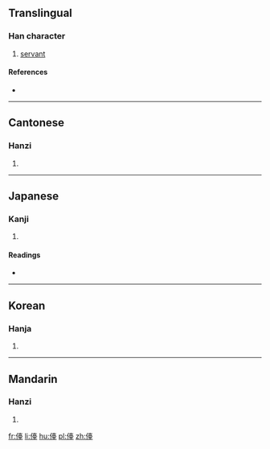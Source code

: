 ==Translingual==

===Han character===
{{Han char|rn=9|rad=人|as=14|sn=16|four=24214|canj=OGRG|ids=⿰亻臺}}

# [[servant]]

====References====
* {{Han ref|kx=0119.330|dkj=01223|dj=0253.100|hdz=10229.060|uh=5113|ud=20755|bh=E8F5|bd=59637}}

----

==Cantonese==

===Hanzi===
{{yue-hanzi|jyut=toi4|y=toi4}}

# {{defn|lang=yue|sort=人14}}

----

==Japanese==

===Kanji===
{{ja-kanji|grade=|rs=人14}}

# {{defn|lang=ja|sort=人14}}

====Readings====
* {{ja-readings|on=[[たい]] (tai)|kun=[[けらい]] (kerai), [[みにくい]] (minikui), [[あたる]] (ataru)}}

----

==Korean==

===Hanja===
{{ko-hanja|hangeul=대|rv=dae|mr=tae}}

# {{defn|lang=ko|sort=人14}}

----

==Mandarin==

===Hanzi===
{{cmn-hanzi|pin=[[tái]] ([[tai2]])|wg=t'ai<sup>2</sup>}}

# {{defn|lang=cmn|sort=人14}}

[[fr:儓]]
[[li:儓]]
[[hu:儓]]
[[pl:儓]]
[[zh:儓]]